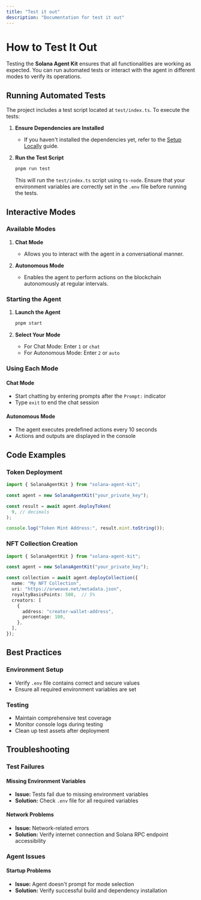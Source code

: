 ```yaml
---
title: "Test it out"
description: "Documentation for test it out"
---
```


# How to Test It Out

Testing the **Solana Agent Kit** ensures that all functionalities are working as expected. You can run automated tests or interact with the agent in different modes to verify its operations.

## Running Automated Tests

The project includes a test script located at `test/index.ts`. To execute the tests:

1. **Ensure Dependencies are Installed**
   - If you haven't installed the dependencies yet, refer to the [Setup Locally](./setup_locally.md) guide.

2. **Run the Test Script**
   ```bash
   pnpm run test
   ```
   This will run the `test/index.ts` script using `ts-node`. Ensure that your environment variables are correctly set in the `.env` file before running the tests.

## Interactive Modes

### Available Modes
1. **Chat Mode**
   - Allows you to interact with the agent in a conversational manner.

2. **Autonomous Mode**
   - Enables the agent to perform actions on the blockchain autonomously at regular intervals.

### Starting the Agent

1. **Launch the Agent**
   ```bash
   pnpm start
   ```

2. **Select Your Mode**
   - For Chat Mode: Enter `1` or `chat`
   - For Autonomous Mode: Enter `2` or `auto`

### Using Each Mode

#### Chat Mode
- Start chatting by entering prompts after the `Prompt:` indicator
- Type `exit` to end the chat session

#### Autonomous Mode
- The agent executes predefined actions every 10 seconds
- Actions and outputs are displayed in the console

## Code Examples

### Token Deployment
```typescript
import { SolanaAgentKit } from "solana-agent-kit";

const agent = new SolanaAgentKit("your_private_key");

const result = await agent.deployToken(
  9, // decimals
);

console.log("Token Mint Address:", result.mint.toString());
```

### NFT Collection Creation
```typescript
import { SolanaAgentKit } from "solana-agent-kit";

const agent = new SolanaAgentKit("your_private_key");

const collection = await agent.deployCollection({
  name: "My NFT Collection",
  uri: "https://arweave.net/metadata.json",
  royaltyBasisPoints: 500,  // 5%
  creators: [
    {
      address: "creator-wallet-address",
      percentage: 100,
    },
  ],
});
```

## Best Practices

### Environment Setup
- Verify `.env` file contains correct and secure values
- Ensure all required environment variables are set

### Testing
- Maintain comprehensive test coverage
- Monitor console logs during testing
- Clean up test assets after deployment

## Troubleshooting

### Test Failures

#### Missing Environment Variables
- **Issue:** Tests fail due to missing environment variables
- **Solution:** Check `.env` file for all required variables

#### Network Problems
- **Issue:** Network-related errors
- **Solution:** Verify internet connection and Solana RPC endpoint accessibility

### Agent Issues

#### Startup Problems
- **Issue:** Agent doesn't prompt for mode selection
- **Solution:** Verify successful build and dependency installation 